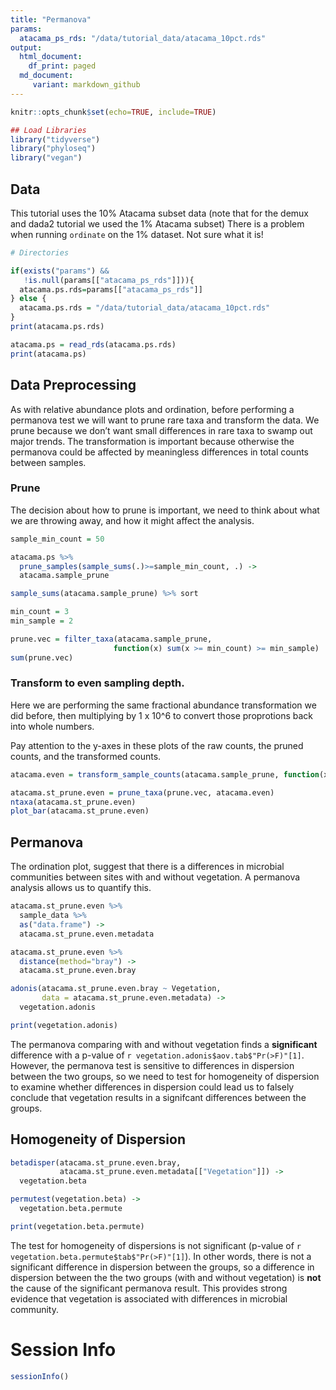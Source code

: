```yaml
---
title: "Permanova"
params:
  atacama_ps_rds: "/data/tutorial_data/atacama_10pct.rds"
output:
  html_document:
    df_print: paged
  md_document:
     variant: markdown_github
---
```




```r
knitr::opts_chunk$set(echo=TRUE, include=TRUE)
```

```r

## Load Libraries
library("tidyverse")
library("phyloseq")
library("vegan")
```


## Data
This tutorial uses the 10% Atacama subset data (note that for the demux and dada2 tutorial we used the 1% Atacama subset)
There is a problem when running `ordinate` on the 1% dataset.  Not sure what it is!


```r
# Directories

if(exists("params") && 
   !is.null(params[["atacama_ps_rds"]])){
  atacama.ps.rds=params[["atacama_ps_rds"]]
} else {
  atacama.ps.rds = "/data/tutorial_data/atacama_10pct.rds"
}
print(atacama.ps.rds)
```

```r
atacama.ps = read_rds(atacama.ps.rds)
print(atacama.ps)
```

## Data Preprocessing
As with relative abundance plots and ordination, before performing a permanova test we will want to prune rare taxa and transform the data.  We prune because we don't want small differences in rare taxa to swamp out major trends.  The transformation is important because otherwise the permanova could be affected by meaningless differences in total counts between samples.

### Prune 
The decision about how to prune is important, we need to think about what we are throwing away, and how it might affect the analysis.  
```r
sample_min_count = 50

atacama.ps %>%
  prune_samples(sample_sums(.)>=sample_min_count, .) ->
  atacama.sample_prune

sample_sums(atacama.sample_prune) %>% sort
```

```r
min_count = 3
min_sample = 2

prune.vec = filter_taxa(atacama.sample_prune, 
                       function(x) sum(x >= min_count) >= min_sample)
sum(prune.vec)
```

### Transform to even sampling depth.
Here we are performing the same fractional abundance transformation we did before, then multiplying by 1 x 10^6 to convert those proprotions back into whole numbers.

Pay attention to the y-axes in these plots of the raw counts, the pruned counts, and the transformed counts.
```r
atacama.even = transform_sample_counts(atacama.sample_prune, function(x) 1E6 * x/sum(x))

atacama.st_prune.even = prune_taxa(prune.vec, atacama.even)
ntaxa(atacama.st_prune.even)
plot_bar(atacama.st_prune.even)
```

## Permanova
The ordination plot, suggest that there is a differences in microbial communities between sites with and without vegetation. A permanova analysis allows us to quantify this. 

```r
atacama.st_prune.even %>%
  sample_data %>%
  as("data.frame") ->
  atacama.st_prune.even.metadata

atacama.st_prune.even %>%
  distance(method="bray") ->
  atacama.st_prune.even.bray

adonis(atacama.st_prune.even.bray ~ Vegetation,
       data = atacama.st_prune.even.metadata) ->
  vegetation.adonis

print(vegetation.adonis)
```

The permanova comparing with and without vegetation finds a **significant** difference with a p-value of `r vegetation.adonis$aov.tab$"Pr(>F)"[1]`. However, the permanova test is sensitive to differences in dispersion between the two groups, so we need to test for homogeneity of dispersion to examine whether differences in dispersion could lead us to falsely conclude that vegetation results in a signifcant differences between the groups. 

## Homogeneity of Dispersion

```r
betadisper(atacama.st_prune.even.bray,
           atacama.st_prune.even.metadata[["Vegetation"]]) ->
  vegetation.beta

permutest(vegetation.beta) ->
  vegetation.beta.permute

print(vegetation.beta.permute)
```

The test for homogeneity of dispersions is not significant (p-value of `r vegetation.beta.permute$tab$"Pr(>F)"[1]`).  In other words, there is not a significant difference in dispersion between the groups, so a difference in dispersion between the the two groups (with and without vegetation) is **not** the cause of the significant permanova result.  This provides strong evidence that vegetation is associated with differences in microbial community.

# Session Info
```r
sessionInfo()
```
